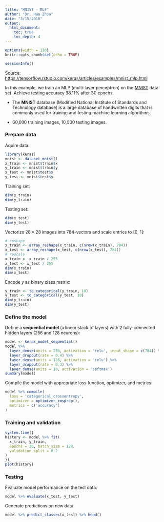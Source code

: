 ```yaml
---
title: "MNIST - MLP"
author: "Dr. Hua Zhou"
date: "3/15/2018"
output: 
  html_document:
    toc: true
    toc_depth: 4
---
```


```r
options(width = 120)
knitr::opts_chunk$set(echo = TRUE)
```

```r
sessionInfo()
```

Source: <https://tensorflow.rstudio.com/keras/articles/examples/mnist_mlp.html>

In this example, we train an MLP (multi-layer perceptron) on the [MNIST](https://en.wikipedia.org/wiki/MNIST_database) data set. Achieve testing accuracy 98.11% after 30 epochs.

- The **MNIST** database (Modified National Institute of Standards and Technology database) is a large database of handwritten digits that is commonly used for training and testing machine learning algorithms.

- 60,000 training images, 10,000 testing images. 

### Prepare data

Aquire data:
```r
library(keras)
mnist <- dataset_mnist()
x_train <- mnist$train$x
y_train <- mnist$train$y
x_test <- mnist$test$x
y_test <- mnist$test$y
```
Training set:
```r
dim(x_train)
dim(y_train)
```
Testing set:
```r
dim(x_test)
dim(y_test)
```
Vectorize $28 \times 28$ images into $784$-vectors and scale entries to [0, 1]:
```r
# reshape
x_train <- array_reshape(x_train, c(nrow(x_train), 784))
x_test <- array_reshape(x_test, c(nrow(x_test), 784))
# rescale
x_train <- x_train / 255
x_test <- x_test / 255
dim(x_train)
dim(x_test)
```
Encode $y$ as binary class matrix:
```r
y_train <- to_categorical(y_train, 10)
y_test <- to_categorical(y_test, 10)
dim(y_train)
dim(y_test)
```

### Define the model

Define a **sequential model** (a linear stack of layers) with 2 fully-connected hidden layers (256 and 128 neurons):
```r
model <- keras_model_sequential() 
model %>% 
  layer_dense(units = 256, activation = 'relu', input_shape = c(784)) %>% 
  layer_dropout(rate = 0.4) %>% 
  layer_dense(units = 128, activation = 'relu') %>%
  layer_dropout(rate = 0.3) %>%
  layer_dense(units = 10, activation = 'softmax')
summary(model)
```

Compile the model with appropriate loss function, optimizer, and metrics:
```r
model %>% compile(
  loss = 'categorical_crossentropy',
  optimizer = optimizer_rmsprop(),
  metrics = c('accuracy')
)
```

### Training and validation

```r
system.time({
history <- model %>% fit(
  x_train, y_train, 
  epochs = 30, batch_size = 128, 
  validation_split = 0.2
)
})
plot(history)
```

### Testing

Evaluate model performance on the test data:
```r
model %>% evaluate(x_test, y_test)
```
Generate predictions on new data:
```r
model %>% predict_classes(x_test) %>% head()
```
